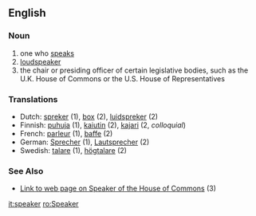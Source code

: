 ==English==
===Noun===
# one who [[to speak|speak]]s
# [[loudspeaker]]
# the chair or presiding officer of certain legislative bodies, such as the U.K. House of Commons or the U.S. House of Representatives

===Translations===
* Dutch: [[spreker]] (1), [[box]] (2), [[luidspreker]] (2)
*Finnish: [[puhuja]] (1), [[kaiutin]] (2), [[kajari]] (2, ''colloquial'')
* French: [[parleur]] (1), [[baffe]] (2)
* German: [[Sprecher]] (1), [[Lautsprecher]] (2)
*Swedish: [[talare]] (1), [[högtalare]] (2)

===See Also===
*[http://www.parliament.uk/works/speaker.cfm Link to web page on Speaker of the House of Commons] (3)

[[it:speaker]]
[[ro:Speaker]]